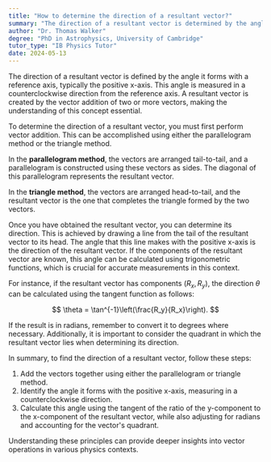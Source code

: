 ```yaml
---
title: "How to determine the direction of a resultant vector?"
summary: "The direction of a resultant vector is determined by the angle it makes with a reference axis."
author: "Dr. Thomas Walker"
degree: "PhD in Astrophysics, University of Cambridge"
tutor_type: "IB Physics Tutor"
date: 2024-05-13
---
```


The direction of a resultant vector is defined by the angle it forms with a reference axis, typically the positive x-axis. This angle is measured in a counterclockwise direction from the reference axis. A resultant vector is created by the vector addition of two or more vectors, making the understanding of this concept essential.

To determine the direction of a resultant vector, you must first perform vector addition. This can be accomplished using either the parallelogram method or the triangle method. 

In the **parallelogram method**, the vectors are arranged tail-to-tail, and a parallelogram is constructed using these vectors as sides. The diagonal of this parallelogram represents the resultant vector. 

In the **triangle method**, the vectors are arranged head-to-tail, and the resultant vector is the one that completes the triangle formed by the two vectors.

Once you have obtained the resultant vector, you can determine its direction. This is achieved by drawing a line from the tail of the resultant vector to its head. The angle that this line makes with the positive x-axis is the direction of the resultant vector. If the components of the resultant vector are known, this angle can be calculated using trigonometric functions, which is crucial for accurate measurements in this context.

For instance, if the resultant vector has components $(R_x, R_y)$, the direction $\theta$ can be calculated using the tangent function as follows:

$$
\theta = \tan^{-1}\left(\frac{R_y}{R_x}\right).
$$

If the result is in radians, remember to convert it to degrees where necessary. Additionally, it is important to consider the quadrant in which the resultant vector lies when determining its direction.

In summary, to find the direction of a resultant vector, follow these steps: 

1. Add the vectors together using either the parallelogram or triangle method.
2. Identify the angle it forms with the positive x-axis, measuring in a counterclockwise direction.
3. Calculate this angle using the tangent of the ratio of the y-component to the x-component of the resultant vector, while also adjusting for radians and accounting for the vector's quadrant.

Understanding these principles can provide deeper insights into vector operations in various physics contexts.
    